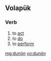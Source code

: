 ==Volapük==

===Verb===
{{infl|vo|verb}}

# to [[act]] 
# to [[do]] 
# to [[perform]]

[[mg:dunön]]
[[vo:dunön]]